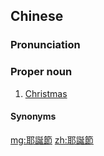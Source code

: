 {{also|耶诞节}}
==Chinese==
{{zh-forms|s=耶诞节|type=21}}

===Pronunciation===
{{zh-pron
|m=Yēdànjié
|c=je4 daan3 zit3
|mn=Iâ-tàn-chiat
|cat=pn
}}

===Proper noun===
{{zh-proper noun}}

# {{lb|zh|chiefly|Taiwan}} [[Christmas]]

====Synonyms====
{{zh-dial|聖誕節}}

{{zh-cat|Christmas}}

[[mg:耶誕節]]
[[zh:耶誕節]]